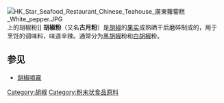 {{Unreferenced |time=2011-01-22T19:29:19+00:00 }}
[[File:HK_Star_Seafood_Restaurant_Chinese_Teahouse_廣東蘿蔔糕_White_pepper.JPG|thumb]]上的胡椒粉]]
'''胡椒粉'''（又名'''古月粉'''）是[[胡椒|胡椒]]的[[果实|果实]]成熟晒干后磨碎制成的，用于烹饪的调味料，味道辛辣。通常分为[[黑胡椒|黑胡椒]]粉和[[白胡椒|白胡椒]]粉。

==参见==
* [[胡椒噴霧|胡椒噴霧]]

{{Ingredients-stub}}

[[Category:胡椒|Category:胡椒]]
[[Category:粉末状食品原料|Category:粉末状食品原料]]